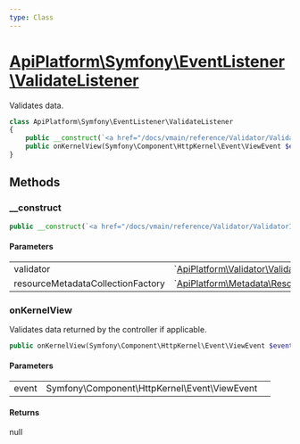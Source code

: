 ```yaml
---
type: Class
---
```


# [ApiPlatform\Symfony\EventListener\ValidateListener](/docs/vmain/reference/Symfony/EventListener/ValidateListener)

Validates data.


```php
class ApiPlatform\Symfony\EventListener\ValidateListener
{
    public __construct(`<a href="/docs/vmain/reference/Validator/ValidatorInterface">ApiPlatform\Validator\ValidatorInterface</a>` $validator, `<a href="/docs/vmain/reference/Metadata/Resource/Factory/ResourceMetadataCollectionFactoryInterface">ApiPlatform\Metadata\Resource\Factory\ResourceMetadataCollectionFactoryInterface</a>` $resourceMetadataCollectionFactory)
    public onKernelView(Symfony\Component\HttpKernel\Event\ViewEvent $event): null
}
```
## Methods

### __construct



```php
public __construct(`<a href="/docs/vmain/reference/Validator/ValidatorInterface">ApiPlatform\Validator\ValidatorInterface</a>` $validator, `<a href="/docs/vmain/reference/Metadata/Resource/Factory/ResourceMetadataCollectionFactoryInterface">ApiPlatform\Metadata\Resource\Factory\ResourceMetadataCollectionFactoryInterface</a>` $resourceMetadataCollectionFactory)
```

#### Parameters

<table><tbody>
<tr><td>validator</td><td>`<a href="/docs/vmain/reference/Validator/ValidatorInterface">ApiPlatform\Validator\ValidatorInterface</a>`</td><td></td></tr><tr><td>resourceMetadataCollectionFactory</td><td>`<a href="/docs/vmain/reference/Metadata/Resource/Factory/ResourceMetadataCollectionFactoryInterface">ApiPlatform\Metadata\Resource\Factory\ResourceMetadataCollectionFactoryInterface</a>`</td><td></td></tr>
</tbody>
</table>

### onKernelView

Validates data returned by the controller if applicable.

```php
public onKernelView(Symfony\Component\HttpKernel\Event\ViewEvent $event): null
```

#### Parameters

<table><tbody>
<tr><td>event</td><td>Symfony\Component\HttpKernel\Event\ViewEvent</td><td></td></tr>
</tbody>
</table>

#### Returns

null
